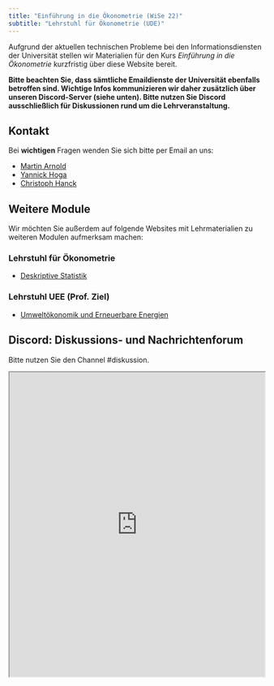 ```yaml
---
title: "Einführung in die Ökonometrie (WiSe 22)"
subtitle: "Lehrstuhl für Ökonometrie (UDE)"
---
```


Aufgrund der aktuellen technischen Probleme bei den Informationsdiensten der Universität stellen wir Materialien für den Kurs *Einführung in die Ökonometrie* kurzfristig über diese Website bereit. 

**Bitte beachten Sie, dass sämtliche Emaildienste der Universität ebenfalls betroffen sind. Wichtige Infos kommunizieren wir daher zusätzlich über unseren Discord-Server (siehe unten). Bitte nutzen Sie Discord ausschließlich für Diskussionen rund um die Lehrveranstaltung.** 

## Kontakt

Bei **wichtigen** Fragen wenden Sie sich bitte per Email an uns:

- [Martin Arnold](mailto:martchriarno@googlemail.com?subject=[EidÖ])
- [Yannick Hoga](mailto:hogayannick@gmail.com?subject=[EidÖ])
- [Christoph Hanck](mailto:christoph.hanck@uni-dortmund.de?subject=[EidÖ])

## Weitere Module

Wir möchten Sie außerdem auf folgende Websites mit Lehrmaterialien zu weiteren Modulen aufmerksam machen:

### Lehrstuhl für Ökonometrie

- [Deskriptive Statistik](https://jens-klenke.github.io/Desk_Stat_WiSe_22/)

### Lehrstuhl UEE (Prof. Ziel)

- [Umweltökonomik und Erneuerbare Energien](https://uee.berrisch.biz)

## Discord: Diskussions- und Nachrichtenforum

Bitte nutzen Sie den Channel #diskussion.

<iframe src="https://e.widgetbot.io/channels/1046707102984437770/1046707119774236694" height="600" width="100%"></iframe>
